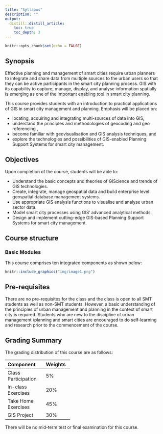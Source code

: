 ```yaml
---
title: "Syllabus"
description: ""
output:
  distill::distill_article:
    toc: true
    toc_depth: 3
---
```


```r
knitr::opts_chunk$set(echo = FALSE)
```

## Synopsis

Effective planning and management of smart cities require urban planners to integrate and share data from multiple sources to the urban users so that they can be active participants in the smart city planning process. GIS with its capability to capture, manage, display, and analyse information spatially is emerging as one of the important enabling tool in smart city planning.

This course provides students with an introduction to practical applications of GIS in smart city management and planning. Emphasis will be placed on:

- locating, acquiring and integrating multi-sources of data into GIS, 
- understand the principles and methodologies of geocoding and geo referencing , 
- become familiar with geovisualisation and GIS analysis techniques, and 
- explore the technologies and possibilities of GIS-enabled Planning Support Systems for smart city management.

## Objectives

Upon completion of the course, students will be able to:

- Understand the basic concepts and theories of GIScience and trends of GIS technologies.
- Create, integrate, manage geospatial data and build enterprise level geospatial database management systems.
- Use appropriate GIS analysis functions to visualise and analyse urban sector data.
- Model smart city processes using GIS’ advanced analytical methods.
- Design and implement cutting-edge GIS-based Planning Support Systems for smart city management.

## Course structure

### Basic Modules
This course comprises ten integrated components as shown below:

```r
knitr::include_graphics("img/image1.png")
```

## Pre-requisites 
There are no pre-requisites for the class and the class is open to all SMT students as well as non-SMT students. However, a basic understanding of the principles of urban management and planning in the context of smart city is required. Students who are new to the discipline of urban management /planning and smart cities are encouraged to do self-learning and research prior to the commencement of the course. 

## Grading Summary
The grading distribution of this course are as follows:

-----------------------------
Component            Weights   
-------------------- --------
Class Participation  5%

In-class Exercises   20%

Take Home Exercises  45%

GIS Project          30%
-----------------------------

There will be no mid-term test or final examination for this course. 





